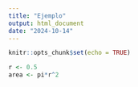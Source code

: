 ```yaml
---
title: "Ejemplo"
output: html_document
date: "2024-10-14"
---
```


```r
knitr::opts_chunk$set(echo = TRUE)
```

```r
r <- 0.5
area <- pi*r^2
```

